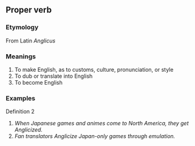 == Proper verb ==

=== Etymology ===
From Latin ''Anglicus''

=== Meanings ===

#To make English, as to customs, culture, pronunciation, or style
#To dub or translate into English
#To become English

=== Examples ===
Definition 2
#''When Japanese games and animes come to North America, they get Anglicized.''
#''Fan translators Anglicize Japan-only games through emulation.''